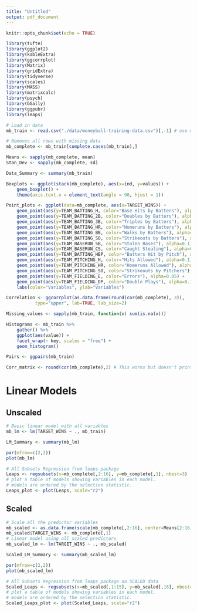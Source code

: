 ```yaml
---
title: "Untitled"
output: pdf_document
---
```


```r
knitr::opts_chunk$set(echo = TRUE)
```

```r
library(tufte)
library(ggplot2)
library(kableExtra)
library(ggcorrplot)
library(Matrix)
library(gridExtra)
library(tidyverse)
library(scales)
library(MASS)
library(matrixcalc)
library(psych)
library(GGally)
library(ggpubr)
library(leaps)
```

```r
# Load in data
mb_train <- read.csv("./data/moneyball-training-data.csv")[,-1] # use me
```

```r
# Removes all rows with missing data
mb_complete <- mb_train[complete.cases(mb_train),]
```

```r
Means <- sapply(mb_complete, mean)
Stan_Dev <- sapply(mb_complete, sd)
```

```r
Data_Summary <- summary(mb_train)
```

```r
Boxplots <- ggplot(stack(mb_complete), aes(x=ind, y=values)) +
    geom_boxplot() +
    theme(axis.text.x = element_text(angle = 90, hjust = 1))
```

```r
Point_plots <- ggplot(data=mb_complete, aes(x=TARGET_WINS)) +
    geom_point(aes(y=TEAM_BATTING_H, color="Base Hits by Batters"), alpha=0.1) +
    geom_point(aes(y=TEAM_BATTING_2B, color="Doubles by Batters"), alpha=0.1) +
    geom_point(aes(y=TEAM_BATTING_3B, color="Triples by Batters"), alpha=0.1) +
    geom_point(aes(y=TEAM_BATTING_HR, color="Homeruns by Batters"), alpha=0.1) +
    geom_point(aes(y=TEAM_BATTING_BB, color="Walks by Batters"), alpha=0.1) +
    geom_point(aes(y=TEAM_BATTING_SO, color="Strikeouts by Batters"), alpha=0.1) +
    geom_point(aes(y=TEAM_BASERUN_SB, color="Stolen Bases"), alpha=0.1) +
    geom_point(aes(y=TEAM_BASERUN_CS, color="Caught Stealing"), alpha=0.1) +
    geom_point(aes(y=TEAM_BATTING_HBP, color="Batters Hit by Pitch"), alpha=0.1) +
    geom_point(aes(y=TEAM_PITCHING_H, color="Hits Allowed"), alpha=0.1) +
    geom_point(aes(y=TEAM_PITCHING_HR, color="Homeruns Allowed"), alpha=0.1) +
    geom_point(aes(y=TEAM_PITCHING_SO, color="Strikeouts by Pitchers"), alpha=0.1) +
    geom_point(aes(y=TEAM_FIELDING_E, color="Errors"), alpha=0.05) +
    geom_point(aes(y=TEAM_FIELDING_DP, color="Double Plays"), alpha=0.1) +
    labs(color="Variables", ylab="Variables")
```

```r
Correlation <- ggcorrplot(as.data.frame(round(cor(mb_complete), 3)),
           type="upper", lab=TRUE, lab_size=2)
```

```r
Missing_values <- sapply(mb_train, function(x) sum(is.na(x)))
```

```r
Histograms <- mb_train %>%
    gather() %>%
    ggplot(aes(value)) +
    facet_wrap(~ key, scales = "free") +
    geom_histogram()
```

```r
Pairs <- ggpairs(mb_train)
```

```r
Corr_matrix <- round(cor(mb_complete),2) # This works but doesn't print nicely
```

# Linear Models

## Unscaled

```r
# Basic linear model with all variables
mb_lm <- lm(TARGET_WINS ~ ., mb_train)
```

```r
LM_Summary <- summary(mb_lm)
```

```r
par(mfrow=c(2,2))
plot(mb_lm)
```

```r
# All Subsets Regression from leaps package
Leaps <- regsubsets(x=mb_complete[,2:16], y=mb_complete[,1], nbest=3)
# plot a table of models showing variables in each model.
# models are ordered by the selection statistic.
Leaps_plot <- plot(Leaps, scale="r2")
```

## Scaled

```r
# Scale all the predictor variables
mb_scaled <- as.data.frame(scale(mb_complete[,2:16], center=Means[2:16], scale=Stan_Dev[2:16]))
mb_scaled$TARGET_WINS <- mb_complete[,1]
# Linear model using all scaled predictors
mb_scaled_lm <- lm(TARGET_WINS ~ ., mb_scaled)
```

```r
Scaled_LM_Summary <- summary(mb_scaled_lm)
```

```r
par(mfrow=c(2,2))
plot(mb_scaled_lm)
```

```r
# All Subsets Regression from leaps package on SCALED data
Scaled_Leaps <- regsubsets(x=mb_scaled[,1:15], y=mb_scaled[,16], nbest=3)
# plot a table of models showing variables in each model.
# models are ordered by the selection statistic.
Scaled_Leaps_plot <- plot(Scaled_Leaps, scale="r2")
```